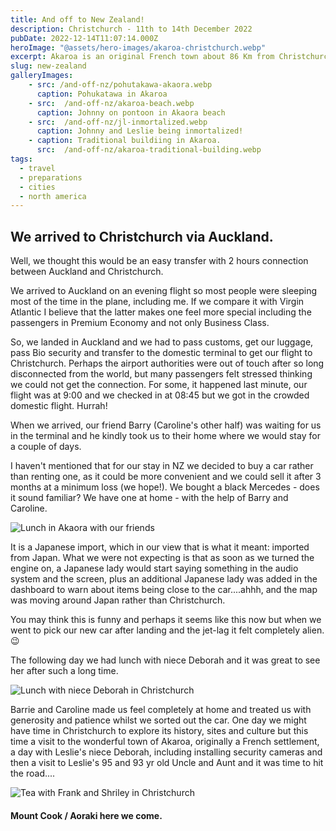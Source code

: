 ```yaml
---
title: And off to New Zealand!
description: Christchurch - 11th to 14th December 2022
pubDate: 2022-12-14T11:07:14.000Z
heroImage: "@assets/hero-images/akaroa-christchurch.webp"
excerpt: Akaroa is an original French town about 86 Km from Christchurch where we landed two days later (time zone) than when we left Los Angeles, to start our Kiwi adventure.
slug: new-zealand
galleryImages:
    - src: /and-off-nz/pohutakawa-akaora.webp
      caption: Pohukatawa in Akaroa
    - src:  /and-off-nz/akaroa-beach.webp
      caption: Johnny on pontoon in Akaora beach
    - src:  /and-off-nz/jl-inmortalized.webp
      caption: Johnny and Leslie being inmortalized!
    - caption: Traditional buildiing in Akaroa.
      src:  /and-off-nz/akaroa-traditional-building.webp
tags: 
  - travel
  - preparations
  - cities
  - north america
---
```



## We arrived to Christchurch via Auckland.

Well, we thought this would be an easy transfer with 2 hours connection between Auckland and Christchurch.

We arrived to Auckland on an evening flight so most people were sleeping most of the time in the plane, including me. If we compare it with Virgin Atlantic I believe that the latter makes one feel more special including the passengers in Premium Economy and not only Business Class.

So, we landed in Auckland and we had to pass customs, get our luggage, pass Bio security and transfer to the domestic terminal to get our flight to Christchurch. Perhaps the airport authorities were out of touch after so long disconnected from the world, but many passengers felt stressed thinking we could not get the connection. For some, it happened last minute, our flight was at 9:00 and we checked in at 08:45 but we got in the crowded domestic flight. Hurrah!

When we arrived, our friend Barry (Caroline's other half) was waiting for us in the terminal and he kindly took us to their home where we would stay for a couple of days.

I haven't mentioned that for our stay in NZ we decided to buy a car rather than renting one, as it could be more convenient and we could sell it after 3 months at a minimum loss (we hope!). We bought a black Mercedes - does it sound familiar? We have one at home - with the help of Barry and Caroline.

![Lunch in Akaora with our friends](/and-off-nz/akaora-lunch.webp 'Lunch in Akaora with our friends')


<Caption caption="Lunch in Akaora with our friend Caroline and Barrie." />
 
It is a Japanese import, which in our view that is what it meant: imported from Japan. What we were not expecting is that as soon as we turned the engine on, a Japanese lady would start saying something in the audio system and the screen, plus an additional Japanese lady was added in the dashboard to warn about items being close to the car....ahhh, and the map was moving around Japan rather than Christchurch.

You may think this is funny and perhaps it seems like this now but when we went to pick our new car after landing and the jet-lag it felt completely alien. 😉

The following day we had lunch with niece Deborah and it was great to see her after such a long time.

![Lunch with niece Deborah in Christchurch](/and-off-nz/lunch-with-debs.webp 'Lunch with niece Deborah in Christchurch')

<Caption caption="Lunch with Deborah in Christchurch" />

Barrie and Caroline made us feel completely at home and treated us with generosity and patience whilst we sorted out the car. One day we might have time in Christchurch to explore its history, sites and culture but this time a visit to the wonderful town of Akaroa, originally a French settlement, a day with Leslie's niece Deborah, including installing security cameras and then a visit to Leslie's 95 and 93 yr old Uncle and Aunt and it was time to hit the road....

![Tea with Frank and Shriley in Christchurch](/and-off-nz/frank-and-shirley.webp 'Tea with Frank and Shriley in Christchurch')

<Caption caption="A tea with Leslie's uncle and aunt before hitting the road from Christchuch." />

#### Mount Cook / Aoraki here we come.